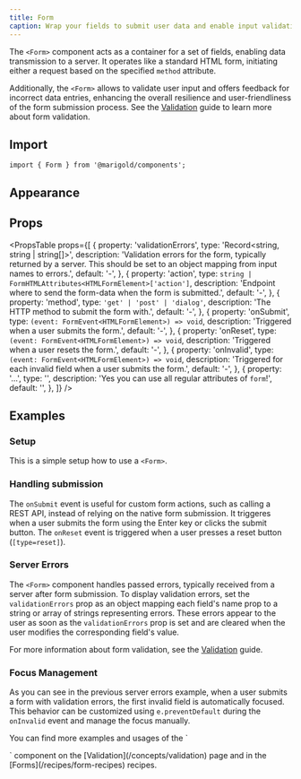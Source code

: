 ```yaml
---
title: Form
caption: Wrap your fields to submit user data and enable input validation.
---
```


The `<Form>` component acts as a container for a set of fields, enabling data transmission to a server. It operates like a standard HTML form, initiating either a request based on the specified `method` attribute.

Additionally, the `<Form>` allows to validate user input and offers feedback for incorrect data entries, enhancing the overall resilience and user-friendliness of the form submission process. See the [Validation](/concepts/validation) guide to learn more about form validation.

## Import

```tsx
import { Form } from '@marigold/components';
```

## Appearance

<AppearanceTable component={title} />

## Props

<PropsTable
  props={[
    {
      property: 'validationErrors',
      type: 'Record<string, string | string[]>',
      description:
        'Validation errors for the form, typically returned by a server. This should be set to an object mapping from input names to errors.',
      default: '-',
    },
    {
      property: 'action',
      type: `string | FormHTMLAttributes<HTMLFormElement>['action']`,
      description:
        'Endpoint where to send the form-data when the form is submitted.',
      default: '-',
    },
    {
      property: 'method',
      type: `'get' | 'post' | 'dialog'`,
      description: 'The HTTP method to submit the form with.',
      default: '-',
    },
    {
      property: 'onSubmit',
      type: `(event: FormEvent<HTMLFormElement>) => void`,
      description: 'Triggered when a user submits the form.',
      default: '-',
    },
    {
      property: 'onReset',
      type: `(event: FormEvent<HTMLFormElement>) => void`,
      description: 'Triggered when a user resets the form.',
      default: '-',
    },
    {
      property: 'onInvalid',
      type: `(event: FormEvent<HTMLFormElement>) => void`,
      description:
        'Triggered for each invalid field when a user submits the form.',
      default: '-',
    },
    {
      property: '...',
      type: '',
      description: 'Yes you can use all regular attributes of `form`!',
      default: '',
    },
  ]}
/>

## Examples

### Setup

This is a simple setup how to use a `<Form>`.

<ComponentDemo file="./form-base.demo.tsx" />

### Handling submission

The `onSubmit` event is useful for custom form actions, such as calling a REST API, instead of relying on the native form submission. It triggeres when a user submits the form using the Enter key or clicks the submit button. The `onReset` event is triggered when a user presses a reset button (`[type=reset]`).

<ComponentDemo file="./form-submission.demo.tsx" />

### Server Errors

The `<Form>` component handles passed errors, typically received from a server after form submission. To display validation errors, set the `validationErrors` prop as an object mapping each field's name prop to a string or array of strings representing errors. These errors appear to the user as soon as the `validationErrors` prop is set and are cleared when the user modifies the corresponding field's value.

<ComponentDemo file="./form-validation-errors.demo.tsx" />

For more information about form validation, see the [Validation](/concepts/validation) guide.

### Focus Management

As you can see in the previous server errors example, when a user submits a form with validation errors, the first invalid field is automatically focused. This behavior can be customized using `e.preventDefault` during the `onInvalid` event and manage the focus manually.

<ComponentDemo file="./form-focus-management.demo.tsx" />

<p />

<SectionMessage messageTitle="Want more?!">
  You can find more examples and usages of the `<Form>` component on the [Validation](/concepts/validation) page and in the [Forms](/recipes/form-recipes) recipes.
</SectionMessage>
